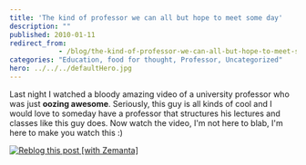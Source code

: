 ```yaml
---
title: 'The kind of professor we can all but hope to meet some day'
description: ""
published: 2010-01-11
redirect_from: 
            - /blog/the-kind-of-professor-we-can-all-but-hope-to-meet-some-day/swizec/1146
categories: "Education, food for thought, Professor, Uncategorized"
hero: ../../../defaultHero.jpg
---
```


Last night I watched a bloody amazing video of a university professor who was just **oozing awesome**. Seriously, this guy is all kinds of cool and I would love to someday have a professor that structures his lectures and classes like this guy does. Now watch the video, I'm not here to blab, I'm here to make you watch this :) 

[![Reblog this post \[with Zemanta\]](http://img.zemanta.com/reblog_e.png?x-id=70a8eb0d-a456-42eb-981e-1e2f7eb97af4)](http://reblog.zemanta.com/zemified/70a8eb0d-a456-42eb-981e-1e2f7eb97af4/ "Reblog this post \[with Zemanta]")
